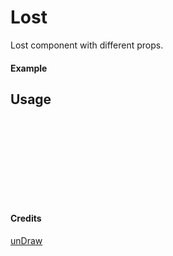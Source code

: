 
<Meta of={Lost} title="unDraw/Lost" />

# Lost

Lost component with different props.

#### Example

<Canvas of={Lost.Primary} />

## Usage

```ts
import { Lost } from "yadl-ui";

const Example = () => {
  return (
      <Lost />
  );
};

export default Example;
```

#### Credits
[unDraw](https://undraw.co/illustrations)
